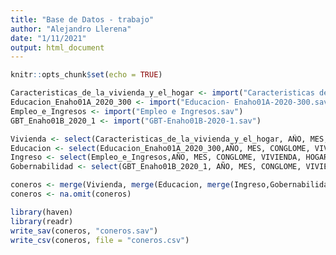 ---
title: "Base de Datos - trabajo"
author: "Alejandro Llerena"
date: "1/11/2021"
output: html_document
---

```{r setup, include=FALSE}
knitr::opts_chunk$set(echo = TRUE)
```

```{r}
Caracteristicas_de_la_vivienda_y_el_hogar <- import("Caracteristicas de la vivienda y el hogar.sav")
Educacion_Enaho01A_2020_300 <- import("Educacion- Enaho01A-2020-300.sav")
Empleo_e_Ingresos <- import("Empleo e Ingresos.sav")
GBT_Enaho01B_2020_1 <- import("GBT-Enaho01B-2020-1.sav")
```

```{r}
Vivienda <- select(Caracteristicas_de_la_vivienda_y_el_hogar, AÑO, MES, CONGLOME, VIVIENDA, HOGAR, UBIGEO, DOMINIO, ESTRATO, P101, P102, P103, P103A, P110, P110A1, P111A, P1121, P1144) 
Educacion <- select(Educacion_Enaho01A_2020_300,AÑO, MES, CONGLOME, VIVIENDA, HOGAR, UBIGEO, DOMINIO, ESTRATO, P301A)
Ingreso <- select(Empleo_e_Ingresos,AÑO, MES, CONGLOME, VIVIENDA, HOGAR, UBIGEO, DOMINIO, ESTRATO, P530A)
Gobernabilidad <- select(GBT_Enaho01B_2020_1, AÑO, MES, CONGLOME, VIVIENDA, HOGAR, UBIGEO, DOMINIO, `P1$01`,`P1$02`,`P1$03`,`P1$04`,`P1$05`,`P1$06`,`P1$07`,`P1$08`,`P1$09`,`P1$10`,`P1$11`,`P1$12`,`P1$13`,`P1$14`,`P1$15`,`P1$16`,`P1$17`,`P1$18`,`P1$19`,`P1$20`,`P1$21`,P6)
```

```{r}
coneros <- merge(Vivienda, merge(Educacion, merge(Ingreso,Gobernabilidad)))
coneros <- na.omit(coneros)
```


```{r}
library(haven)
library(readr)
write_sav(coneros, "coneros.sav")
write_csv(coneros, file = "coneros.csv")
```

